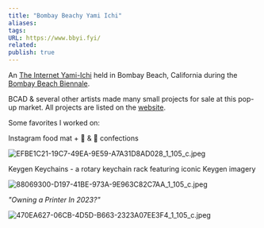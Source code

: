 ```yaml
---
title: "Bombay Beachy Yami Ichi"
aliases: 
tags: 
URL: https://www.bbyi.fyi/
related:
publish: true
---
```




An [The Internet Yami-Ichi](http://yami-ichi.biz/) held in Bombay Beach, California during the [Bombay Beach Biennale](https://www.bombaybeachbiennale.org/).

BCAD & several other artists made many small projects for sale at this pop-up market. All projects are listed on the [website](https://www.bbyi.fyi/).

Some favorites I worked on:

Instagram food mat + 🍑 & 🍆 confections

<img src="/images/EFBE1C21-19C7-49EA-9E59-A7A31D8AD028_1_105_c.jpeg" alt="EFBE1C21-19C7-49EA-9E59-A7A31D8AD028_1_105_c.jpeg" className="max-w-full h-auto border border-gray-700 my-3 rounded" />

Keygen Keychains - a rotary keychain rack featuring iconic Keygen imagery 

<img src="/images/88069300-D197-41BE-973A-9E963C82C7AA_1_105_c.jpeg" alt="88069300-D197-41BE-973A-9E963C82C7AA_1_105_c.jpeg" className="max-w-full h-auto border border-gray-700 my-3 rounded" />

*"Owning a Printer In 2023?"*

<img src="/images/470EA627-06CB-4D5D-B663-2323A07EE3F4_1_105_c.jpeg" alt="470EA627-06CB-4D5D-B663-2323A07EE3F4_1_105_c.jpeg" className="max-w-full h-auto border border-gray-700 my-3 rounded" />